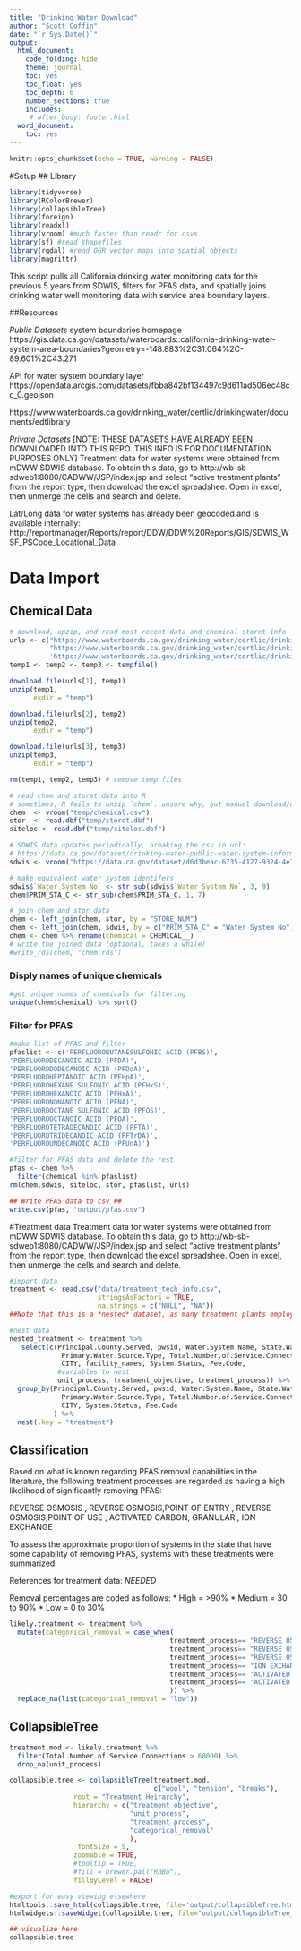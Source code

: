 ```yaml
---
title: "Drinking Water Download"
author: "Scott Coffin"
date: "`r Sys.Date()`"
output:   
  html_document:
    code_folding: hide
    theme: journal
    toc: yes
    toc_float: yes
    toc_depth: 6
    number_sections: true
    includes:
     # after_body: footer.html
  word_document:
    toc: yes
---
```

```r
knitr::opts_chunk$set(echo = TRUE, warning = FALSE)
```
#Setup
## Library
```r
library(tidyverse)
library(RColorBrewer)
library(collapsibleTree)
library(foreign)
library(readxl)
library(vroom) #much faster than readr for csvs
library(sf) #read shapefiles
library(rgdal) #read OGR vector maps into spatial objects
library(magrittr)
```

This script pulls all California drinking water monitoring data for the previous 5 years from SDWIS, filters for PFAS data, and spatially joins drinking water well monitoring data with service area boundary layers.

##Resources

*Public Datasets*
system boundaries homepage
https://gis.data.ca.gov/datasets/waterboards::california-drinking-water-system-area-boundaries?geometry=-148.883%2C31.064%2C-89.601%2C43.271

API for water system boundary layer
https://opendata.arcgis.com/datasets/fbba842bf134497c9d611ad506ec48cc_0.geojson

https://www.waterboards.ca.gov/drinking_water/certlic/drinkingwater/documents/edtlibrary

*Private Datasets*
[NOTE: THESE DATASETS HAVE ALREADY BEEN DOWNLOADED INTO THIS REPO. THIS INFO IS FOR DOCUMENTATION PURPOSES ONLY]
Treatment data for water systems were obtained from mDWW SDWIS database.
To obtain this data, go to http://wb-sb-sdweb1:8080/CADWW/JSP/index.jsp and select "active treatment plants" from the report type, then download the excel spreadshee. Open in excel, then unmerge the cells and search and delete.

Lat/Long data for water systems has already been geocoded and is available internally:
http://reportmanager/Reports/report/DDW/DDW%20Reports/GIS/SDWIS_WSF_PSCode_Locational_Data

# Data Import
## Chemical Data
```r
# download, upzip, and read most recent data and chemical storet info
urls <- c("https://www.waterboards.ca.gov/drinking_water/certlic/drinkingwater/documents/edtlibrary/chemical_as_csv.zip",
          "https://www.waterboards.ca.gov/drinking_water/certlic/drinkingwater/documents/edtlibrary/storet_as_dbf.zip",
          'https://www.waterboards.ca.gov/drinking_water/certlic/drinkingwater/documents/edtlibrary/siteloc_as_dbf.zip')
temp1 <- temp2 <- temp3 <- tempfile()

download.file(urls[1], temp1)
unzip(temp1, 
      exdir = "temp")

download.file(urls[2], temp2)
unzip(temp2,
      exdir = "temp")

download.file(urls[3], temp3)
unzip(temp3,
      exdir = "temp")

rm(temp1, temp2, temp3) # remove temp files

# read chem and storet data into R
# sometimes, R fails to unzip `chem`. unsure why, but manual download/unzip works
chem  <- vroom("temp/chemical.csv")
stor  <- read.dbf("temp/storet.dbf")
siteloc <- read.dbf("temp/siteloc.dbf")

# SDWIS data updates periodically, breaking the csv in url:
# https://data.ca.gov/dataset/drinking-water-public-water-system-information
sdwis <- vroom("https://data.ca.gov/dataset/d6d3beac-6735-4127-9324-4e70f61698d9/resource/9dca2f92-4630-4bee-a9f9-69d2085b57e3/download/drinking-water-watch-public-water-system-facilities.txt")

# make equivalent water system identifers 
sdwis$`Water System No` <- str_sub(sdwis$`Water System No`, 3, 9)
chem$PRIM_STA_C <- str_sub(chem$PRIM_STA_C, 1, 7)

# join chem and stor data
chem <- left_join(chem, stor, by = "STORE_NUM")
chem <- left_join(chem, sdwis, by = c("PRIM_STA_C" = "Water System No"))
chem <- chem %>% rename(chemical = CHEMICAL__)
# write the joined data (optional, takes a while)
#write_rds(chem, "chem.rds")
```

### Disply names of unique chemicals
```r
#get unique names of chemicals for filtering
unique(chem$chemical) %>% sort()
```

### Filter for PFAS
```r
#make list of PFAS and filter
pfaslist <- c('PERFLUOROBUTANESULFONIC ACID (PFBS)',
'PERFLUORODECANOIC ACID (PFDA)',
'PERFLUORODODECANOIC ACID (PFDoA)',
'PERFLUOROHEPTANOIC ACID (PFHpA)',
'PERFLUOROHEXANE SULFONIC ACID (PFHxS)',
'PERFLUOROHEXANOIC ACID (PFHxA)',
'PERFLUORONONANOIC ACID (PFNA)',
'PERFLUOROOCTANE SULFONIC ACID (PFOS)',
'PERFLUOROOCTANOIC ACID (PFOA)',
'PERFLUOROTETRADECANOIC ACID (PFTA)',
'PERFLUOROTRIDECANOIC ACID (PFTrDA)',
'PERFLUOROUNDECANOIC ACID (PFUnA)')

#filter for PFAS data and delete the rest
pfas <- chem %>% 
  filter(chemical %in% pfaslist)
rm(chem,sdwis, siteloc, stor, pfaslist, urls)

## Write PFAS data to csv ##
write.csv(pfas, "output/pfas.csv")
```

#Treatment data
Treatment data for water systems were obtained from mDWW SDWIS database.
To obtain this data, go to http://wb-sb-sdweb1:8080/CADWW/JSP/index.jsp and select "active treatment plants" from the report type, then download the excel spreadshee. Open in excel, then unmerge the cells and search and delete.
```r
#import data
treatment <- read.csv("data/treatment_tech_info.csv",
                      stringsAsFactors = TRUE,
                      na.strings = c("NULL", "NA"))
##Note that this is a *nested* dataset, as many treatment plants employ numerous unit processes##

#nest data
nested_treatment <- treatment %>% 
   select(c(Principal.County.Served, pwsid, Water.System.Name, State.Water.System.Type,
             Primary.Water.Source.Type, Total.Number.of.Service.Connections, Total.Population,
             CITY, facility_names, System.Status, Fee.Code, 
            #variables to nest
            unit_process, treatment_objective, treatment_process)) %>% 
  group_by(Principal.County.Served, pwsid, Water.System.Name, State.Water.System.Type,
             Primary.Water.Source.Type, Total.Number.of.Service.Connections, Total.Population,
             CITY, System.Status, Fee.Code
           ) %>% 
  nest(.key = "treatment")
```


## Classification
Based on what is known regarding PFAS removal capabilities in the literature, the following treatment processes are regarded as having a high  likelihood of significantly removing PFAS:

REVERSE OSMOSIS ,
REVERSE OSMOSIS,POINT OF ENTRY ,
REVERSE OSMOSIS,POINT OF USE ,
ACTIVATED CARBON, GRANULAR ,
ION EXCHANGE 

To assess the approximate proportion of systems in the state that have some capability of removing PFAS, systems with these treatments were summarized.

References for treatment data: *NEEDED*

Removal percentages are coded as follows:
* High = >90%
* Medium = 30 to 90%
* Low = 0 to 30%

```r
likely.treatment <- treatment %>% 
  mutate(categorical_removal = case_when(
                                        treatment_process== "REVERSE OSMOSIS" ~ "high",
                                        treatment_process== "REVERSE OSMOSIS,POINT OF ENTRY" ~ "high",
                                        treatment_process== "REVERSE OSMOSIS,POINT OF USE" ~ "high",
                                        treatment_process== "ION EXCHANGE" ~ "high",
                                        treatment_process== "ACTIVATED CARBON, GRANULAR" ~ "medium",
                                        treatment_process== "ACTIVATED CARBON, POWDERED" ~ "medium",
                                        )) %>% 
  replace_na(list(categorical_removal = "low"))
```

## CollapsibleTree
```r
treatment.mod <- likely.treatment %>% 
  filter(Total.Number.of.Service.Connections > 60000) %>% 
  drop_na(unit_process)

collapsible.tree <- collapsibleTree(treatment.mod, 
                                    c("wool", "tension", "breaks"),
                root = "Treatment Heirarchy", 
                hierarchy = c("treatment_objective", 
                              "unit_process",
                              "treatment_process", 
                              "categorical_removal"
                              ),
                 fontSize = 9,
                zoomable = TRUE,
                #tooltip = TRUE,
                #fill = brewer.pal("RdBu"),
                fillByLevel = FALSE) 

#export for easy viewing elsewhere
htmltools::save_html(collapsible.tree, file='output/collapsibleTree.html')
htmlwidgets::saveWidget(collapsible.tree, file="output/collapsibleTree_widget.html")

## visualize here
collapsible.tree
```

